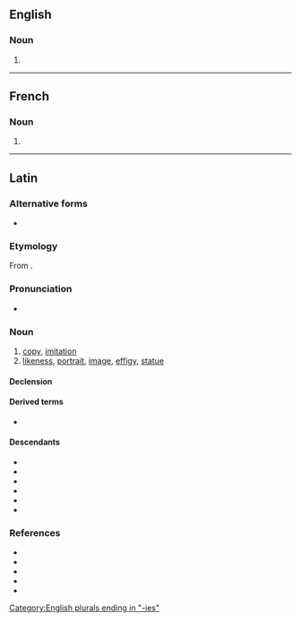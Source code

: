 ==English==

===Noun===
{{head|en|noun form}}

# {{plural of|en|effigy}}

[[Category:English plurals ending in "-ies"]]

----

==French==

===Noun===
{{head|fr|noun form|g=f}}

# {{plural of|fr|effigie}}

----

==Latin==

===Alternative forms===
* {{l|la|effigia}}

===Etymology===
From {{m|la|effingō||represent, portray}}.

===Pronunciation===
* {{la-IPA|effigiēs|vul=1}}

===Noun===
{{la-noun|effigiēs<5>}}

# [[copy]], [[imitation]]
# [[likeness]], [[portrait]], [[image]], [[effigy]], [[statue]]

====Declension====
{{la-ndecl|effigiēs<5>}}

====Derived terms====
* {{l|la|effigiō}} {{q|Late Latin}}

====Descendants====
* {{desc|ca|efígie}}
* {{desc|en|effigy}}
* {{desc|fr|effigie}}
* {{desc|it|effigie}}
* {{desc|pt|efígie}}
* {{desc|es|efigie}}

===References===
* {{R:L&S}}
* {{R:Elementary Lewis}}
* {{R:du Cange}}
* {{R:Gaffiot}}
* {{R:Peck}}